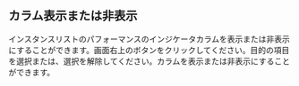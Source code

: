 ## カラム表示または非表示

インスタンスリストのパフォーマンスのインジケータカラムを表示または非表示にすることができます。画面右上の<Cmdname sid="column_select" className="uitext" />ボタンをクリックしてください。目的の項目を選択または、選択を解除してください。カラムを表示または非表示にすることができます。

